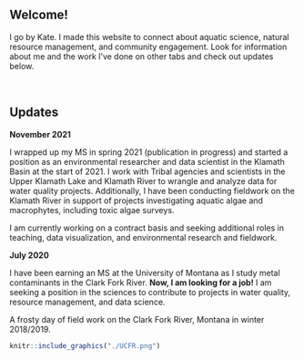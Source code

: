 
<br>
<br>

## Welcome!

I go by Kate. I made this website to connect about aquatic science, natural resource management, and community engagement. Look for information about me and the work I've done on other tabs and check out updates below. 

<br>

## Updates

**November 2021**

I wrapped up my MS in spring 2021 (publication in progress) and started a position as an environmental researcher and data scientist in the Klamath Basin at the start of 2021. I work with Tribal agencies and scientists in the Upper Klamath Lake and Klamath River to wrangle and analyze data for water quality projects. Additionally, I have been conducting fieldwork on the Klamath River in support of projects investigating aquatic algae and macrophytes, including toxic algae surveys. 

I am currently working on a contract basis and seeking additional roles in teaching, data visualization, and environmental research and fieldwork. 


**July 2020** 

I have been earning an MS at the University of Montana as I study metal contaminants in the Clark Fork River. **Now, I am looking for a job!** I am seeking a position in the sciences to contribute to projects in water quality, resource management, and data science.  


A frosty day of field work on the Clark Fork River, Montana in winter 2018/2019.


```r
knitr::include_graphics("./UCFR.png")
```





